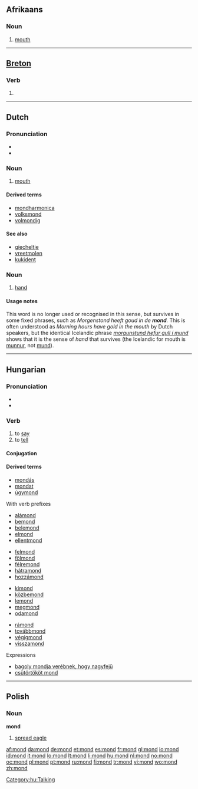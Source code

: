 {{also|Mond|MOND}}
==Afrikaans==

===Noun===
{{af-noun|monde}}

#{{anatomy|lang=af}} [[mouth]]

----

==[[Breton]]==

===Verb===
{{infl|br|verb}}

# {{alternative spelling of|[[mont#Breton|mont]]|lang=Breton}}

----

==Dutch==

===Pronunciation===
* {{audio|Nl-mond.ogg|audio}}
* {{IPA|/mɔnt/|lang=nl}}

===Noun===
{{nl-noun|g=m|monden|mondje}}

# {{context|anatomy|lang=nl}} [[mouth]]

====Derived terms====
{{top4}}
* [[mondharmonica]]
* [[volksmond]]
* [[volmondig]]
{{bottom}}

====See also====
* [[giecheltje]]
* [[vreetmolen]]
* [[kukident]]

===Noun===
{{nl-noun|g=f|monden|mondje}}

# {{obsolete|lang=nl}} [[hand]]

====Usage notes====
This word is no longer used or recognised in this sense, but survives in some fixed phrases, such as ''Morgenstond heeft goud in de '''mond'''.'' This is often understood as ''Morning hours have gold in the mouth'' by Dutch speakers, but the identical Icelandic phrase ''[[morgunstund hefur gull í mund]]'' shows that it is the sense of ''hand'' that survives (the Icelandic for mouth is [[munnur|munnur]], not [[mund]]).

----

==Hungarian==

===Pronunciation===
* {{IPA|/ˈmond/|lang=hu}}
* {{hyphenation|mond}}

===Verb===
{{hu-verb}}

# to [[say]]
# to [[tell]]

====Conjugation====
{{hu-conj-ok-ott-asz|mon|d}}
====Derived terms====
* [[mondás]]
* [[mondat]]
* [[úgymond]]
; With verb prefixes
{{top4}}
* [[alámond]]
* [[bemond]]
* [[belemond]]
* [[elmond]]
* [[ellentmond]]
{{mid4}}
* [[felmond]]
* [[fölmond]]
* [[félremond]]
* [[hátramond]]
* [[hozzámond]]
{{mid4}}
* [[kimond]]
* [[közbemond]]
* [[lemond]]
* [[megmond]]
* [[odamond]]
{{mid4}}
* [[rámond]]
* [[továbbmond]]
* [[végigmond]]
* [[visszamond]]
{{bottom4}}

;Expressions
* [[bagoly mondja verébnek, hogy nagyfejű]]
* [[csütörtököt mond]]

[[Category:hu:Talking]]

----

==Polish==

===Noun===
'''mond''' {{m}}

# [[spread eagle]]

[[af:mond]]
[[da:mond]]
[[de:mond]]
[[et:mond]]
[[es:mond]]
[[fr:mond]]
[[gl:mond]]
[[io:mond]]
[[id:mond]]
[[it:mond]]
[[lo:mond]]
[[lt:mond]]
[[li:mond]]
[[hu:mond]]
[[nl:mond]]
[[no:mond]]
[[oc:mond]]
[[pl:mond]]
[[pt:mond]]
[[ru:mond]]
[[fi:mond]]
[[tr:mond]]
[[vi:mond]]
[[wo:mond]]
[[zh:mond]]